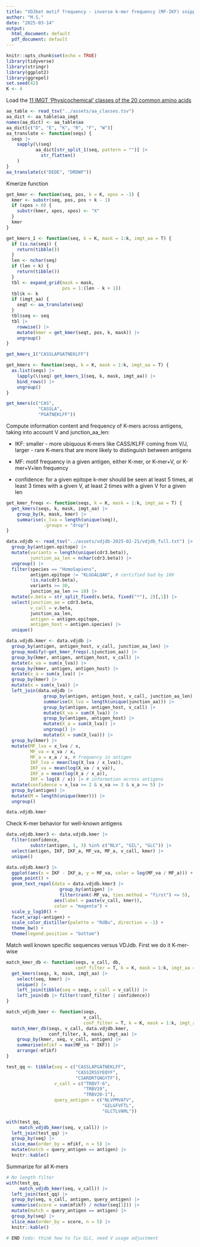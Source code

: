 ```yaml
---
title: "VDJbet motif frequency - inverse k-mer frequency (MF-IKF) snippet"
author: "M.S."
date: "2025-03-14"
output:
  html_document: default
  pdf_document: default
---
```


```r
knitr::opts_chunk$set(echo = TRUE)
library(tidyverse)
library(stringr)
library(ggplot2)
library(ggrepel)
set.seed(42)
K <- 4
```

Load the [11 IMGT 'Physicochemical' classes of the 20 common amino acids](https://imgt.org/IMGTeducation/Aide-memoire/_UK/aminoacids/IMGTclasses.html#refs)

```r
aa_table <- read_tsv("../assets/aa_classes.tsv")
aa_dict <- aa_table$aa_imgt
names(aa_dict) <- aa_table$aa
aa_dict[c("D", "E", "K", "R", "F", "W")]
aa_translate <- function(seqs) {
  seqs |>
    sapply(\(seq) 
           aa_dict[str_split_1(seq, pattern = "")] |> 
             str_flatten()
    )
}
aa_translate(c("DEDE", "DRDWF"))
```

Kmerize function

```r
get_kmer <- function(seq, pos, k = K, xpos = -1) {
  kmer <- substr(seq, pos, pos + k - 1)
  if (xpos > 0) {
    substr(kmer, xpos, xpos) <- "X"
  }
  kmer
}

get_kmers_1 <- function(seq, k = K, mask = 1:k, imgt_aa = T) {
  if (is.na(seq)) {
    return(tibble())
  }
  len <- nchar(seq)
  if (len < k) {
    return(tibble())
  }
  tbl <- expand_grid(mask = mask, 
                     pos = 1:(len - k + 1)) 
  tbl$k <- k
  if (imgt_aa) {
    seqt <- aa_translate(seq)
  }
  tbl$seq <- seq
  tbl |>
    rowwise() |>
    mutate(kmer = get_kmer(seqt, pos, k, mask)) |>
    ungroup()
}

get_kmers_1("CASSLAPGATNEKLFF")

get_kmers <- function(seqs, k = K, mask = 1:k, imgt_aa = T) {
  as.list(seqs) |>
    lapply(\(seq) get_kmers_1(seq, k, mask, imgt_aa)) |>
    bind_rows() |>
    ungroup()
}

get_kmers(c("CAS", 
            "CASSLA", 
            "PGATNEKLFF"))
```

Compute information content and frequency of K-mers across antigens, taking
into account V and junction_aa_len:

* IKF: smaller - more ubiquous K-mers like CASS/KLFF coming from V/J, 
larger - rare K-mers that are more likely to distinguish between antigens

* MF: motif frequency in a given antigen, either K-mer, or K-mer+V, 
or K-mer+V+len frequency

* confidence: for a given epitope k-mer should be seen at least 5 times, 
at least 3 times with a given V, at least 2 times with a given V for a given len

```r
get_kmer_freqs <- function(seqs, k = K, mask = 1:k, imgt_aa = T) {
  get_kmers(seqs, k, mask, imgt_aa) |>
    group_by(k, mask, kmer) |>
    summarise(x_lva = length(unique(seq)), 
              .groups = "drop")
}

data.vdjdb <- read_tsv("../assets/vdjdb-2025-02-21/vdjdb_full.txt") |>
  group_by(antigen.epitope) |>
  mutate(variants = length(unique(cdr3.beta)),
         junction_aa_len = nchar(cdr3.beta)) |>
  ungroup() |>
  filter(species == "HomoSapiens",
         antigen.epitope != "KLGGALQAK", # certified bad by 10X
         !is.na(cdr3.beta),
         variants >= 30,
         junction_aa_len >= 10) |>
  mutate(v.beta = str_split_fixed(v.beta, fixed("*"), 2)[,1]) |>
  select(junction_aa = cdr3.beta, 
         v_call = v.beta,
         junction_aa_len,
         antigen = antigen.epitope, 
         antigen_host = antigen.species) |>
  unique()

data.vdjdb.kmer <- data.vdjdb |>
  group_by(antigen, antigen_host, v_call, junction_aa_len) |>
  group_modify(~get_kmer_freqs(.$junction_aa)) |>
  group_by(kmer, antigen, antigen_host, v_call) |>
  mutate(x_va = sum(x_lva)) |>
  group_by(kmer, antigen, antigen_host) |>
  mutate(x_a = sum(x_lva)) |>
  group_by(kmer) |>
  mutate(x = sum(x_lva)) |>
  left_join(data.vdjdb |>
              group_by(antigen, antigen_host, v_call, junction_aa_len) |>
              summarise(X_lva = length(unique(junction_aa))) |>
              group_by(antigen, antigen_host, v_call) |>
              mutate(X_va = sum(X_lva)) |>
              group_by(antigen, antigen_host) |>
              mutate(X_a = sum(X_lva)) |>
              ungroup() |>
              mutate(X = sum(X_lva))) |>
  group_by(kmer) |>
  mutate(MF_lva = x_lva / x,
         MF_va = x_va / x,
         MF_a = x_a / x, # frequency in antigen
         IKF_lva = mean(log(X_lva / x_lva)),
         IKF_va = mean(log(X_va / x_va)),
         IKF_a = mean(log(X_a / x_a)),
         IKF = log(X / x)) |> # information across antigens
  mutate(confidence = x_lva >= 2 & x_va >= 3 & x_a >= 5) |>
  group_by(antigen) |>
  mutate(M = length(unique(kmer))) |>
  ungroup()

data.vdjdb.kmer
```

Check K-mer behavior for well-known antigens

```r
data.vdjdb.kmer3 <- data.vdjdb.kmer |>
  filter(confidence,
         substr(antigen, 1, 3) %in% c("NLV", "GIL", "GLC")) |>
  select(antigen, IKF, IKF_a, MF_va, MF_a, v_call, kmer) |>
  unique()

data.vdjdb.kmer3 |>
  ggplot(aes(x = IKF - IKF_a, y = MF_va, color = log(MF_va / MF_a))) +
  geom_point() +
  geom_text_repel(data = data.vdjdb.kmer3 |>
                    group_by(antigen) |>
                    filter(rank(-MF_va, ties.method = "first") <= 5),
                  aes(label = paste(v_call, kmer)),
                  color = "magenta") +
  scale_y_log10() +
  facet_wrap(~antigen) +
  scale_color_distiller(palette = "RdBu", direction = -1) +
  theme_bw() +
  theme(legend.position = "bottom")
```

Match well known specific sequences versus VDJdb. First we do it K-mer-wise

```r
match_kmer_db <- function(seqs, v_call, db,
                          conf_filter = T, k = K, mask = 1:k, imgt_aa = T) {
  get_kmers(seqs, k, mask, imgt_aa) |>
    select(seq, kmer) |>
    unique() |>
    left_join(tibble(seq = seqs, v_call = v_call)) |>
    left_join(db |> filter(!conf_filter | confidence))
}

match_vdjdb_kmer <- function(seqs, 
                             v_call,
                             conf_filter = T, k = K, mask = 1:k, imgt_aa = T) {
  match_kmer_db(seqs, v_call, data.vdjdb.kmer, 
                conf_filter, k, mask, imgt_aa) |>
    group_by(kmer, seq, v_call, antigen) |>
    summarise(mfikf = max(MF_va * IKF)) |>
    arrange(-mfikf)
}

test_qq <- tibble(seq = c("CASSLAPGATNEKLFF",
                          "CASSIRSSYEQYF",
                          "CSARDRTGNGYTF"), 
                  v_call = c("TRBV7-6",
                             "TRBV19",
                             "TRBV20-1"),
                  query_antigen = c("NLVPMVATV",
                                    "GILGFVFTL",
                                    "GLCTLVAML"))

with(test_qq,
     match_vdjdb_kmer(seq, v_call)) |>
  left_join(test_qq) |>
  group_by(seq) |>
  slice_max(order_by = mfikf, n = 5) |>
  mutate(match = query_antigen == antigen) |>
  knitr::kable()
```

Summarize for all K-mers

```r
# No length filter
with(test_qq,
     match_vdjdb_kmer(seq, v_call)) |>
  left_join(test_qq) |>
  group_by(seq, v_call, antigen, query_antigen) |>
  summarise(score = sum(mfikf) / nchar(seq[1])) |>
  mutate(match = query_antigen == antigen) |>
  group_by(seq) |>
  slice_max(order_by = score, n = 5) |>
  knitr::kable()
```

```r
# END todo: think how to fix GLC, need V usage adjustment
```
